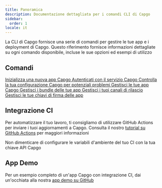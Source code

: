 ```yaml
---
title: Panoramica
description: Documentazione dettagliata per i comandi CLI di Capgo
sidebar:
  order: 1
locale: it
---
```



La CLI di Capgo fornisce una serie di comandi per gestire le tue app e i deployment di Capgo. Questo riferimento fornisce informazioni dettagliate su ogni comando disponibile, incluse le sue opzioni ed esempi di utilizzo

## Comandi

<CardGrid stagger>
  <a href="/init/">
    <Card title="init" icon="rocket">
      Inizializza una nuova app Capgo
    </Card>
  </a>

  <a href="/login/">
    <Card title="login" icon="approve-check">
      Autenticati con il servizio Capgo
    </Card>
  </a>

  <a href="/docs/cli/reference/doctor/">
    <Card title="doctor" icon="approve-check-circle">
      Controlla la tua configurazione Capgo per potenziali problemi
    </Card>
  </a>

  <a href="/app/">
    <Card title="app" icon="seti:default">
      Gestisci le tue app Capgo
    </Card>
  </a>

  <a href="/docs/cli/reference/bundle/">
    <Card title="bundle" icon="seti:html">
      Gestisci i bundle delle tue app
    </Card>
  </a>

  <a href="/channel/">
    <Card title="channel" icon="seti:git">
      Gestisci i tuoi canali di rilascio
    </Card>
  </a>

  <a href="/key/">
    <Card title="key" icon="seti:lock">
      Gestisci le tue chiavi di firma delle app
    </Card>
  </a>
</CardGrid>

## Integrazione CI

Per automatizzare il tuo lavoro, ti consigliamo di utilizzare GitHub Actions per inviare i tuoi aggiornamenti a Capgo. Consulta il nostro [tutorial su GitHub Actions](https://capgo.app/blog/automatic-build-and-release-with-github-actions/) per maggiori informazioni

Non dimenticare di configurare le variabili d'ambiente del tuo CI con la tua chiave API Capgo

## App Demo

Per un esempio completo di un'app Capgo con integrazione CI, dai un'occhiata alla nostra [app demo su GitHub](https://github.com/Cap-go/demo-app/)
